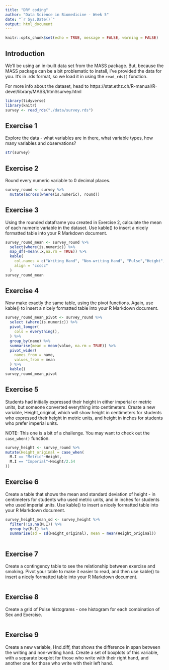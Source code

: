 ```yaml
---
title: "DRY coding"
author: "Data Science in Biomedicine - Week 5"
date: "`r Sys.Date()`"
output: html_document
---
```


```r
knitr::opts_chunk$set(echo = TRUE, message = FALSE, warning = FALSE)
```
## Introduction

We'll be using an in-built data set from the MASS package. But, because the MASS package can be a bit problematic to install, I've provided the data for you. It's in .rds format, so we load it in using the `read_rds()` function.

For more info about the dataset, head to https://stat.ethz.ch/R-manual/R-devel/library/MASS/html/survey.html

```r
library(tidyverse)
library(knitr)
survey <- read_rds("./data/survey.rds")
```

## Exercise 1
Explore the data - what variables are in there, what variable types, how many variables and observations?
```r
str(survey)
```


## Exercise 2
Round every numeric variable to 0 decimal places.

```r
survey_round <- survey %>%
  mutate(across(where(is.numeric), round))
```


## Exercise 3
Using the rounded dataframe you created in Exercise 2, calculate the mean of each numeric variable in the dataset. Use kable() to insert a nicely formatted table into your R Markdown document.

```r
survey_round_mean <- survey_round %>%
  select(where(is.numeric)) %>%
  map_df(~mean(.x,na.rm = TRUE)) %>%
  kable(
    col.names = c("Writing Hand", "Non-writing Hand", "Pulse","Height", "Age"),
    align = "ccccc"
  )
survey_round_mean
```


## Exercise 4
Now make exactly the same table, using the pivot functions. Again, use kable() to insert a nicely formatted table into your R Markdown document.
```r
survey_round_mean_pivot <- survey_round %>% 
  select (where(is.numeric)) %>%
  pivot_longer(
    cols = everything(),
  ) %>%
  group_by(name) %>%
  summarise(mean = mean(value, na.rm = TRUE)) %>%
  pivot_wider(
    names_from = name,
    values_from = mean
  ) %>%
  kable()
survey_round_mean_pivot
```

## Exercise 5
Students had initially expressed their height in either imperial or metric units, but someone converted everything into centimeters. Create a new variable, Height_original, which will show height in centimeters for students who expressed their height in metric units, and height in inches for students who prefer imperial units. 

NOTE: This one is a bit of a challenge. You may want to check out the `case_when()` function.

```r
survey_height <- survey_round %>%
mutate(Height_original = case_when(
  M.I == "Metric"~Height,
  M.I == "Imperial"~Height/2.54
))
```


## Exercise 6
Create a table that shows the mean and standard deviation of height - in centimeters for students who used metric units, and in inches for students who used imperial units. Use kable() to insert a nicely formatted table into your R Markdown document.

```r
survey_height_mean_sd <- survey_height %>%
  filter(!is.na(M.I)) %>%
  group_by(M.I) %>%
  summarise(sd = sd(Height_original), mean = mean(Height_original))
  
```


## Exercise 7
Create a contingency table to see the relationship between exercise and smoking. Pivot your table to make it easier to read, and then use kable() to insert a nicely formatted table into your R Markdown document.

```r

```


## Exercise 8
Create a grid of Pulse histograms - one histogram for each combination of Sex and Exercise.

```r

```


## Exercise 9
Create a new variable, Hnd.diff, that shows the difference in span between the writing and non-writing hand. Create a set of boxplots of this variable, with a separate boxplot for those who write with their right hand, and another one for those who write with their left hand.

```r

```

